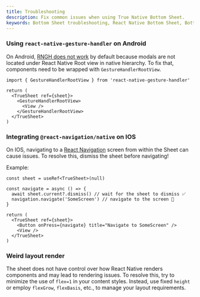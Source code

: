 ```yaml
---
title: Troubleshooting
description: Fix common issues when using True Native Bottom Sheet.
keywords: Bottom Sheet troubleshooting, React Native Bottom Sheet, Bottom Sheet documentation
---
```


### Using `react-native-gesture-handler` on **Android**

On Android, [RNGH does not work](https://docs.swmansion.com/react-native-gesture-handler/docs/fundamentals/installation/#usage-with-modals-on-android) by default because modals are not located under React Native Root view in native hierarchy. To fix that, components need to be wrapped with `GestureHandlerRootView`.

```tsx
import { GestureHandlerRootView } from 'react-native-gesture-handler'
```

```tsx
return (
  <TrueSheet ref={sheet}>
    <GestureHandlerRootView>
      <View />
    </GestureHandlerRootView>
  </TrueSheet>
)
```

### Integrating `@react-navigation/native` on **IOS**

On IOS, navigating to a [React Navigation](https://reactnavigation.org) screen from within the Sheet can cause issues. To resolve this, dismiss the sheet before navigating!

Example:
```tsx
const sheet = useRef<TrueSheet>(null)

const navigate = async () => {
  await sheet.current?.dismiss() // wait for the sheet to dismiss ✅
  navigation.navigate('SomeScreen') // navigate to the screen 🎉
}

return (
  <TrueSheet ref={sheet}>
    <Button onPress={navigate} title="Navigate to SomeScreen" />
    <View />
  </TrueSheet>
)
```

### Weird layout render

The sheet does not have control over how React Native renders components and may lead to rendering issues. To resolve this, try to minimize the use of `flex=1` in your content styles. Instead, use fixed `height` or employ `flexGrow`, `flexBasis`, etc., to manage your layout requirements.

